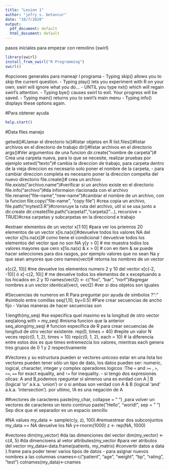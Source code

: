 ```yaml
---
title: "Lesion 1"
author: "jefry s. betancur"
date: "10/7/2020"
output:
  pdf_document: default
  html_document: default
---
```


pasos iniciales para empezar con remolino (swirl)

```r
library(swirl)
install_from_swirl("R Programming")
swirl()
```

#opciones generales para maneajr l programa
- Typing skip() allows you to skip the current question.
- Typing play() lets you experiment with R on your own; swirl will ignore what you do...
- UNTIL you type nxt() which will regain swirl's attention.
- Typing bye() causes swirl to exit. Your progress will be saved.
- Typing main() returns you to swirl's main menu
- Typing info() displays these options again.

#Para obtener ayuda

```r
help.start()
```

#Data files manejo

getwd()#Llamar el directorio
ls()#listar objetos en R
list.files()#listar archivos en el directorio de trabajo
dir()#listar archivos en el directorio
args()#Ver argumentos de una funcion
dir.create("nombre de carpeta")# Crea una carpeta nueva, para lo que se necesite, realizar pruebas por ejemplo
setwd("texto")# cambia la direccion de  trabajo, para carpeta dentro de la vieja direccion es necesario solo poner el nombre de la carpeta,
- para cambiar direccion completa es necesario poner la direccion compelta del nuevo directorio
file.create()# crea un archivo
file.exists("archivo.name")#verificar si un archivo existe en el directorio
file.info("archivo")#da informaion rlacionada con el archivo
file.rename("file-name","new-name")#cambiar el nombre de un archivo, con la funcion 
file.copy("file-name", "copy file") #crea copia un archivo, 
file.path("mytest3.R")#cronsruye la ruta del archivo, util si se usa junto a dir.create
dir.create(file.path("carpeta1","carpeta2"...), recursive = TRUE)#crea carpetas y subcarpetas en la direcciond e trabajo

#extraer elementos de un vector
x[1:10] #para ver los priemros 20 elementos de un vector
x[is.na(x)]#devuelve todos los valores NA del vector
x[!is.na(x)]# como tiene el condicional ! devuelcve todos los elementos del vector que no son NA
y[y > 0] # me muestra todos los valores mayores que cero
x[!is.na(x) & x > 0] # con en item & se puede hacer selecciones para dos rasgos, por ejemplo valores que no sean Na y que sean amyores que cero
names(vect)# retorna los nombres de un vector

x[c(2, 10)] #me devuelve los elementos numero 2 y 10 del vector
x[c(-2, -10)] ó x[-c(2, 10)] # me devuelve todos los elementos de x exceptuando a los hicados en 2 y 10
names(vect2) <- c("foo", "bar", "norf")#agregar nombres a un vector
identical(vect, vect2) #ver si dos objetos son iguales




#Secuencias de numeros en R
Para preguntar por ayuda de simbolos ?":" #simbolo entre comillas
seq(1,10, by=0.5) #Pare crear secuencias de ancho fijo
- Varias maneras de hacer secuencias son

1:length(my_seq) #se especifica quel maximo es la longitud de otro vector
seq(along.with = my_seq) #misma funcion que la anterior
seq_along(my_seq) # funcion especifica de R para crear secuencias de longitud de otro vector existente.
rep(0, times = 40) #repite un valor N veces
rep(c(0, 1, 2), times = 10)
rep(c(0, 1, 2), each = 10) # la diferencia entre estos dos es que times entremezcla los valores, mientras each genera tres grupos de 0 1 y 2 respectivamente

#Vectores y su estructura
pueden sr vectores unicoso estar en una lista
lso vectores pueden tener sólo un tipo de dato, los datos pueden ser: numeric, logical, character, integer y complex
operadores logicos :The `<` and `>=` , `>`, `<=`, `==` for exact equality, and `!=` for inequality.
- si tengo dos expresiones olicas: A and B,podemos rpeguntar si almenos una es evrdad con A | B (logical 'or' a.k.a. 'union') or o si ambas son verdad con A & B (logical 'and' a.k.a. 'intersection'). por ultimo, !A es una negación de A

##vectores de caracteres
paste(my_char, collapse = " ") ,para volver un vectores de caracteres un texto continuo
paste("Hello", "world!", sep = " ") Sep dice que el separador es un espacio sencillo

#NA values
my_data <- sample(c(y, z), 100).#remuestrear dos subconjuntos
 my_data == NA devuelve los NA
 y<-rnorm(1000)
 z <- rep(NA, 1000)
 
 #vectores
 dim(my_vector) #da las dimenciones del vector
dim(my_vector) <- c(4, 5) #da dimencioens al vetor
attributes(my_vector #para ver atributos del vector
my_data<-data.frame(patients, my_matrix) #convertir datos a data }.frame para poder tener varios tipos de datos 
- para asignar nuevos nombres a las columnas
cnames<-c("patient", "age", "weight", "bp", "rating", "test")
colnames(my_data)<-cnames